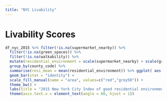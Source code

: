 ```yaml
---
title: "NYC Livability"
---
```


# Livability Scores 
```r
df_nyc_2015 %>% filter(!is.na(supermarket_nearby)) %>%
  filter(!is.na(green_spaces)) %>%
  filter(!is.na(walkability)) %>%
  mutate(residential_environment = scale(supermarket_nearby) + scale(green_spaces) + scale(walkability)) %>%
  group_by(county_code) %>%
  summarise(resi_mean = mean(residential_environment)) %>% ggplot( aes(x = reorder(county_code, resi_mean, desc), y = resi_mean, fill=factor(ifelse(county_code=="Manhattan","Highlighted","Normal")))) +
  geom_bar(stat = "identity") +
  scale_fill_manual(name = "area", values=c("red","grey50")) +
  theme_bw() + 
  labs(title = "2015 New York City Index of good residential environment by conuty", subtitle = "Residential environment = Near Supermarket + Green Space Access + Walkability", y = "Index of good residential environment", x = "County" ) +
  theme(axis.text.x = element_text(angle = 60, hjust = 1))
```